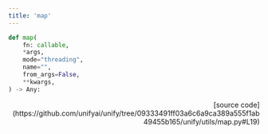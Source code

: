 ```yaml
---
title: 'map'
---
```


```python
def map(
    fn: callable,
    *args,
    mode="threading",
    name="",
    from_args=False,
    **kwargs,
) -> Any:
```

<p align="right">[source code](https://github.com/unifyai/unify/tree/09333491ff03a6c6a9ca389a555f1ab49455b165/unify/utils/map.py#L19)</p>

